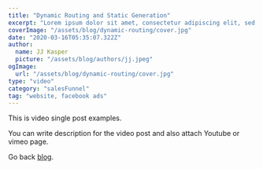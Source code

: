 ```yaml
---
title: "Dynamic Routing and Static Generation"
excerpt: "Lorem ipsum dolor sit amet, consectetur adipiscing elit, sed do eiusmod tempor incididunt ut labore et dolore magna aliqua. Praesent elementum facilisis leo vel fringilla est ullamcorper eget. At imperdiet dui accumsan sit amet nulla facilities morbi tempus."
coverImage: "/assets/blog/dynamic-routing/cover.jpg"
date: "2020-03-16T05:35:07.322Z"
author:
  name: JJ Kasper
  picture: "/assets/blog/authors/jj.jpeg"
ogImage:
  url: "/assets/blog/dynamic-routing/cover.jpg"
type: "video"
category: "salesFunnel"
tag: "website, facebook ads"
---
```


This is video single post examples.

You can write description for the video post and also attach Youtube or vimeo page.

<Youtube id="Fop2oskTug8" />
<Vimeo video="https://vimeo.com/610826279/52631a17d9" />

Go back [blog](/blog).

